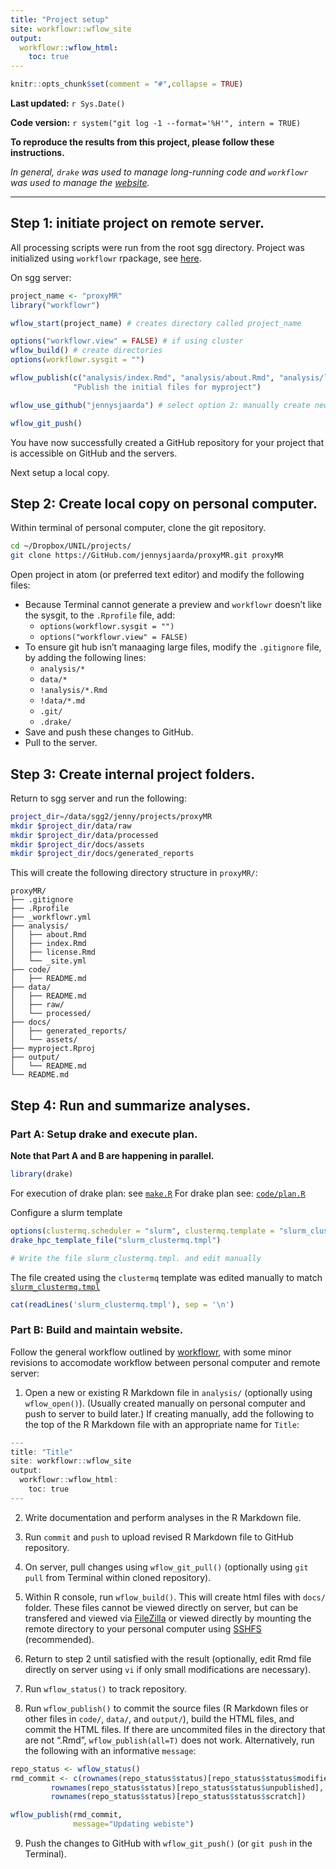 ```yaml
---
title: "Project setup"
site: workflowr::wflow_site
output:
  workflowr::wflow_html:
    toc: true
---
```


```r
knitr::opts_chunk$set(comment = "#",collapse = TRUE)
```

**Last updated:** `r Sys.Date()`

**Code version:** `r system("git log -1 --format='%H'", intern = TRUE)`

**To reproduce the results from this project, please follow these instructions.**

*In general, `drake` was used to manage long-running code and `workflowr` was used to manage the [website](https://jennysjaarda.github.io/PSYMETAB/index.html).*

***

## Step 1: initiate project on remote server.

All processing scripts were run from the root sgg directory.
Project was initialized using `workflowr` rpackage, see [here](https://jdblischak.GitHub.io/workflowr/articles/wflow-01-getting-started.html).

On sgg server:

```r
project_name <- "proxyMR"
library("workflowr")

wflow_start(project_name) # creates directory called project_name

options("workflowr.view" = FALSE) # if using cluster
wflow_build() # create directories
options(workflowr.sysgit = "")

wflow_publish(c("analysis/index.Rmd", "analysis/about.Rmd", "analysis/license.Rmd"),
              "Publish the initial files for myproject")

wflow_use_github("jennysjaarda") # select option 2: manually create new repository

wflow_git_push()
```

You have now successfully created a GitHub repository for your project that is accessible on GitHub and the servers.

Next setup a local copy.

## Step 2: Create local copy on personal computer.

Within terminal of personal computer, clone the git repository.

 ```bash
cd ~/Dropbox/UNIL/projects/
git clone https://GitHub.com/jennysjaarda/proxyMR.git proxyMR
 ```

Open project in atom (or preferred text editor) and modify the following files:

- Because Terminal cannot generate a preview and `workflowr` doesn't like the sysgit, to the `.Rprofile` file, add:
  - `options(workflowr.sysgit = "")`
  - `options("workflowr.view" = FALSE)`
- To ensure git hub isn't manaaging large files, modify the `.gitignore` file, by adding the following lines:
  - `analysis/*`
  - `data/*`
  - `!analysis/*.Rmd`
  - `!data/*.md`
  - `.git/`
  - `.drake/`
- Save and push these changes to GitHub.
- Pull to the server.

## Step 3: Create internal project folders.

Return to sgg server and run the following:

```bash
project_dir=/data/sgg2/jenny/projects/proxyMR
mkdir $project_dir/data/raw
mkdir $project_dir/data/processed
mkdir $project_dir/docs/assets
mkdir $project_dir/docs/generated_reports
```

This will create the following directory structure in `proxyMR/`:

```
proxyMR/
├── .gitignore
├── .Rprofile
├── _workflowr.yml
├── analysis/
│   ├── about.Rmd
│   ├── index.Rmd
│   ├── license.Rmd
│   └── _site.yml
├── code/
│   ├── README.md
├── data/
│   ├── README.md
│   ├── raw/
│   └── processed/
├── docs/
│   ├── generated_reports/
│   └── assets/
├── myproject.Rproj
├── output/
│   └── README.md
└── README.md
```

## Step 4: Run and summarize analyses.

### Part A: Setup drake and execute plan.

**Note that Part A and B are happening in parallel.**

```r
library(drake)
```

For execution of drake plan: see [`make.R`](https://GitHub.com/jennysjaarda/PSYMETAB/blob/master/make.R)
For drake plan see: [`code/plan.R`](https://GitHub.com/jennysjaarda/PSYMETAB/blob/master/code/plan.R)

Configure a slurm template
```r
options(clustermq.scheduler = "slurm", clustermq.template = "slurm_clustermq.tmpl")
drake_hpc_template_file("slurm_clustermq.tmpl")

# Write the file slurm_clustermq.tmpl. and edit manually
```
The file created using the `clustermq` template was edited manually to match [`slurm_clustermq.tmpl`](https://GitHub.com/jennysjaarda/proxyMR/blob/master/slurm_clustermq.tmpl)

```r
cat(readLines('slurm_clustermq.tmpl'), sep = '\n')
```

### Part B: Build and maintain website.

Follow the general workflow outlined by [workflowr](https://jdblischak.GitHub.io/workflowr/articles/wflow-01-getting-started.html#the-workflow), with some minor revisions to accomodate workflow between personal computer and remote server:

  1. Open a new or existing R Markdown file in `analysis/` (optionally using `wflow_open()`). (Usually created manually on personal computer and push to server to build later.) If creating manually, add the following to the top of the R Markdown file with an appropriate name for `Title`:

```r
---
title: "Title"
site: workflowr::wflow_site
output:
  workflowr::wflow_html:
    toc: true
---
```

  2. Write documentation and perform analyses in the R Markdown file.

  3. Run `commit` and `push` to upload revised R Markdown file to GitHub repository.

  4. On server, pull changes using `wflow_git_pull()` (optionally using `git pull` from Terminal within cloned repository).

  5. Within R console, run `wflow_build()`. This will create html files with `docs/` folder. These files cannot be viewed directly on server, but can be transfered and viewed via [FileZilla](https://filezilla-project.org/) or viewed directly by mounting the remote directory to your personal computer using [SSHFS](https://en.wikipedia.org/wiki/SSHFS) (recommended).

  6. Return to step 2 until satisfied with the result (optionally, edit Rmd file directly on server using `vi` if only small modifications are necessary).

  7. Run `wflow_status()` to track repository.

  8. Run `wflow_publish()` to commit the source files (R Markdown files or other files in `code/`, `data/`, and `output/`), build the HTML files, and commit the HTML files. If there are uncommited files in the directory that are not ".Rmd", `wflow_publish(all=T)` does not work. Alternatively, run the following with an informative `message`:

```r
repo_status <- wflow_status()
rmd_commit <- c(rownames(repo_status$status)[repo_status$status$modified],
         rownames(repo_status$status)[repo_status$status$unpublished],
         rownames(repo_status$status)[repo_status$status$scratch])

wflow_publish(rmd_commit,
              message="Updating webiste")

```

  9. Push the changes to GitHub with `wflow_git_push()` (or `git push` in the Terminal).

